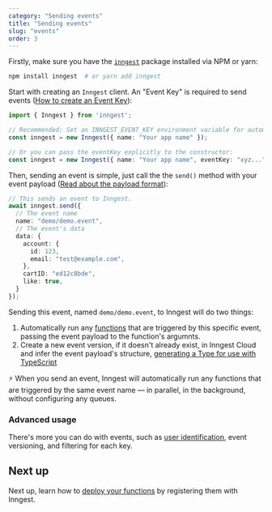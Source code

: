 ```yaml
---
category: "Sending events"
title: "Sending events"
slug: "events"
order: 3
---
```


Firstly, make sure you have the [`inngest`](https://www.npmjs.com/package/inngest) package installed via NPM or yarn:

```bash
npm install inngest  # or yarn add inngest
```

Start with creating an `Inngest` client. An "Event Key" is required to send events ([How to create an Event Key](/docs/creating-an-event-key)):

```typescript
import { Inngest } from 'inngest';

// Recommended: Set an INNGEST_EVENT_KEY environment variable for automatic configuration:
const inngest = new Inngest({ name: "Your app name" });

// Or you can pass the eventKey explicitly to the constructor:
const inngest = new Inngest({ name: "Your app name", eventKey: "xyz..." });
```

Then, sending an event is simple, just call the the `send()` method with your event payload ([Read about the payload format](/docs/event-format-and-structure)):

```typescript
// This sends an event to Inngest.
await inngest.send({
  // The event name
  name: "demo/demo.event",
  // The event's data
  data: {
    account: {
      id: 123,
      email: "test@example.com",
    },
    cartID: "ed12c8bde",
    like: true,
  }
});
```

Sending this event, named `demo/demo.event`, to Inngest will do two things:

1. Automatically run any [functions](/docs/functions) that are triggered by this specific event, passing the event payload to the function's argumnts.
2. Create a new event version, if it doesn't already exist, in Inngest Cloud and infer the event payload's structure, [generating a Type for use with TypeScript](/docs/typescript)

<aside>

⚡️ When you send an event, Inngest will automatically run any functions that are triggered by the same event name — in parallel, in the background, without configuring any queues.

</aside>

### Advanced usage

There's more you can do with events, such as [user identification](/docs/event-format-and-structure#optional-fields), event versioning, and filtering for each key.

## Next up

Next up, learn how to [deploy your functions](/docs/deploy) by registering them with Inngest.
